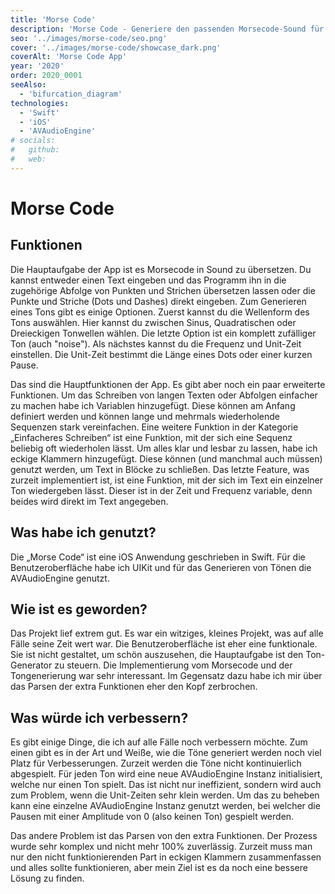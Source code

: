 ```yaml
---
title: 'Morse Code'
description: 'Morse Code - Generiere den passenden Morsecode-Sound für deinen Code oder sogar Text!'
seo: '../images/morse-code/seo.png'
cover: '../images/morse-code/showcase_dark.png'
coverAlt: 'Morse Code App'
year: '2020'
order: 2020_0001
seeAlso:
  - 'bifurcation_diagram'
technologies:
  - 'Swift'
  - 'iOS'
  - 'AVAudioEngine'
# socials:
#   github:
#   web:
---
```



# Morse Code

## Funktionen

Die Hauptaufgabe der App ist es Morsecode in Sound zu übersetzen. Du kannst entweder einen Text eingeben und das Programm ihn in die zugehörige Abfolge von Punkten und Strichen übersetzen lassen oder die Punkte und Striche (Dots und Dashes) direkt eingeben. Zum Generieren eines Tons gibt es einige Optionen. Zuerst kannst du die Wellenform des Tons auswählen. Hier kannst du zwischen Sinus, Quadratischen oder Dreieckigen Tonwellen wählen. Die letzte Option ist ein komplett zufälliger Ton (auch "noise"). Als nächstes kannst du die Frequenz und Unit-Zeit einstellen. Die Unit-Zeit bestimmt die Länge eines Dots oder einer kurzen Pause.

Das sind die Hauptfunktionen der App. Es gibt aber noch ein paar erweiterte Funktionen. Um das Schreiben von langen Texten oder Abfolgen einfacher zu machen habe ich Variablen hinzugefügt. Diese können am Anfang definiert werden und können lange und mehrmals wiederholende Sequenzen stark vereinfachen. Eine weitere Funktion in der Kategorie „Einfacheres Schreiben“ ist eine Funktion, mit der sich eine Sequenz beliebig oft wiederholen lässt. Um alles klar und lesbar zu lassen, habe ich eckige Klammern hinzugefügt. Diese können (und manchmal auch müssen) genutzt werden, um Text in Blöcke zu schließen.
Das letzte Feature, was zurzeit implementiert ist, ist eine Funktion, mit der sich im Text ein einzelner Ton wiedergeben lässt. Dieser ist in der Zeit und Frequenz variable, denn beides wird direkt im Text angegeben.

## Was habe ich genutzt?

Die „Morse Code“ ist eine iOS Anwendung geschrieben in Swift. Für die Benutzeroberfläche habe ich UIKit und für das Generieren von Tönen die AVAudioEngine genutzt.

## Wie ist es geworden?

Das Projekt lief extrem gut. Es war ein witziges, kleines Projekt, was auf alle Fälle seine Zeit wert war. Die Benutzeroberfläche ist eher eine funktionale. Sie ist nicht gestaltet, um schön auszusehen, die Hauptaufgabe ist den Ton-Generator zu steuern. Die Implementierung vom Morsecode und der Tongenerierung war sehr interessant. Im Gegensatz dazu habe ich mir über das Parsen der extra Funktionen eher den Kopf zerbrochen.

## Was würde ich verbessern?

Es gibt einige Dinge, die ich auf alle Fälle noch verbessern möchte. Zum einen gibt es in der Art und Weiße, wie die Töne generiert werden noch viel Platz für Verbesserungen. Zurzeit werden die Töne nicht kontinuierlich abgespielt. Für jeden Ton wird eine neue AVAudioEngine Instanz initialisiert, welche nur einen Ton spielt. Das ist nicht nur ineffizient, sondern wird auch zum Problem, wenn die Unit-Zeiten sehr klein werden. Um das zu beheben kann eine einzelne AVAudioEngine Instanz genutzt werden, bei welcher die Pausen mit einer Amplitude von 0 (also keinen Ton) gespielt werden.

Das andere Problem ist das Parsen von den extra Funktionen. Der Prozess wurde sehr komplex und nicht mehr 100% zuverlässig. Zurzeit muss man nur den nicht funktionierenden Part in eckigen Klammern zusammenfassen und alles sollte funktionieren, aber mein Ziel ist es da noch eine bessere Lösung zu finden.
